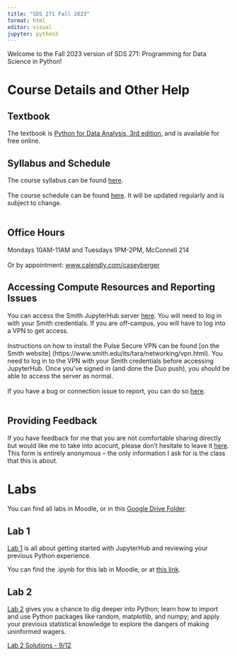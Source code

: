 ```yaml
---
title: "SDS 271 Fall 2023"
format: html
editor: visual
jupyter: python3
---
```


Welcome to the Fall 2023 version of SDS 271: Programming for Data Science in Python!

# Course Details and Other Help

## Textbook

The textbook is [Python for Data Analysis, 3rd edition](https://wesmckinney.com/book/), and is available for free online.

## Syllabus and Schedule

The course syllabus can be found [here](SDS271/F23/SDS-271-F23-Syllabus.pdf).\
\
The course schedule can be found [here](https://docs.google.com/spreadsheets/d/1cgGw0gnp9zf7X_boAl0-BlcDbxlrTiVobbfTav6SB0o/edit?usp=sharing). It will be updated regularly and is subject to change.\
\

## Office Hours

Mondays 10AM-11AM and Tuesdays 1PM-2PM, McConnell 214\
\
Or by appointment: [www.calendly.com/caseyberger](https://www.calendly.com/caseyberger/)

## Accessing Compute Resources and Reporting Issues

You can access the Smith JupyterHub server [here](https://jupyterhub.smith.edu/). You will need to log in with your Smith credentials. If you are off-campus, you will have to log into a VPN to get access.\
\
Instructions on how to install the Pulse Secure VPN can be found \[on the Smith website\] (https://www.smith.edu/its/tara/networking/vpn.html). You need to log in to the VPN with your Smith credentials before accessing JupyterHub. Once you've signed in (and done the Duo push), you should be able to access the server as normal.\
\
If you have a bug or connection issue to report, you can do so [here](https://forms.gle/yuu11ZZpEEyunkJe8).\
\

## Providing Feedback

If you have feedback for me that you are not comfortable sharing directly but would like me to take into acocunt, please don't hesitate to leave it [here](https://forms.gle/UybDA8HT5KoD8kWRA). This form is entirely anonymous -- the only information I ask for is the class that this is about.

# Labs

You can find all labs in Moodle, or in this [Google Drive Folder](https://drive.google.com/drive/folders/1BrjKefesMYX1B9Gv8545PNQnDzq5kt4d?usp=drive_link/).

## Lab 1

[Lab 1](SDS271/F23/Lab1_clean.qmd) is all about getting started with JupyterHub and reviewing your previous Python experience.

You can find the .ipynb for this lab in Moodle, or at [this link](https://colab.research.google.com/drive/1w4aK3JO1ifkciSFsfkBdUUlgqYBZWBN2).

## Lab 2

[Lab 2](SDS271/F23/Lab2_clean.qmd) gives you a chance to dig deeper into Python; learn how to import and use Python packages like random, matplotlib, and numpy; and apply your previous statistical knowledge to explore the dangers of making uninformed wagers.

[Lab 2 Solutions - 9/12](SDS271/F23/Lab2_solutions_09_12.qmd)
